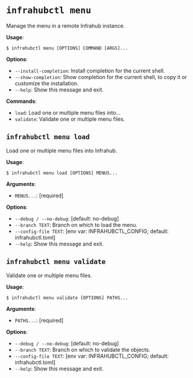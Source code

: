 # `infrahubctl menu`

Manage the menu in a remote Infrahub instance.

**Usage**:

```console
$ infrahubctl menu [OPTIONS] COMMAND [ARGS]...
```

**Options**:

* `--install-completion`: Install completion for the current shell.
* `--show-completion`: Show completion for the current shell, to copy it or customize the installation.
* `--help`: Show this message and exit.

**Commands**:

* `load`: Load one or multiple menu files into...
* `validate`: Validate one or multiple menu files.

## `infrahubctl menu load`

Load one or multiple menu files into Infrahub.

**Usage**:

```console
$ infrahubctl menu load [OPTIONS] MENUS...
```

**Arguments**:

* `MENUS...`: [required]

**Options**:

* `--debug / --no-debug`: [default: no-debug]
* `--branch TEXT`: Branch on which to load the menu.
* `--config-file TEXT`: [env var: INFRAHUBCTL_CONFIG; default: infrahubctl.toml]
* `--help`: Show this message and exit.

## `infrahubctl menu validate`

Validate one or multiple menu files.

**Usage**:

```console
$ infrahubctl menu validate [OPTIONS] PATHS...
```

**Arguments**:

* `PATHS...`: [required]

**Options**:

* `--debug / --no-debug`: [default: no-debug]
* `--branch TEXT`: Branch on which to validate the objects.
* `--config-file TEXT`: [env var: INFRAHUBCTL_CONFIG; default: infrahubctl.toml]
* `--help`: Show this message and exit.
